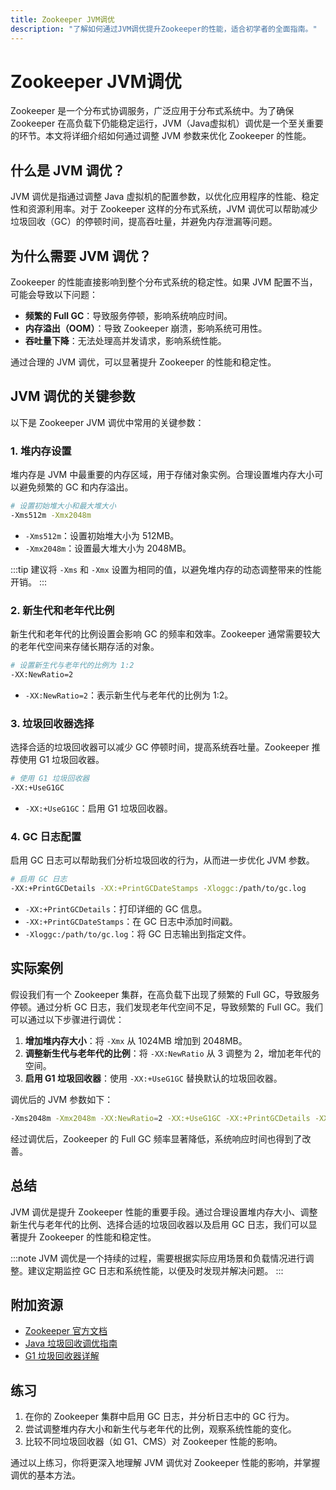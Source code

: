 ```yaml
---
title: Zookeeper JVM调优
description: "了解如何通过JVM调优提升Zookeeper的性能，适合初学者的全面指南。"
---
```


# Zookeeper JVM调优

Zookeeper 是一个分布式协调服务，广泛应用于分布式系统中。为了确保 Zookeeper 在高负载下仍能稳定运行，JVM（Java虚拟机）调优是一个至关重要的环节。本文将详细介绍如何通过调整 JVM 参数来优化 Zookeeper 的性能。

## 什么是 JVM 调优？

JVM 调优是指通过调整 Java 虚拟机的配置参数，以优化应用程序的性能、稳定性和资源利用率。对于 Zookeeper 这样的分布式系统，JVM 调优可以帮助减少垃圾回收（GC）的停顿时间，提高吞吐量，并避免内存泄漏等问题。

## 为什么需要 JVM 调优？

Zookeeper 的性能直接影响到整个分布式系统的稳定性。如果 JVM 配置不当，可能会导致以下问题：

- **频繁的 Full GC**：导致服务停顿，影响系统响应时间。
- **内存溢出（OOM）**：导致 Zookeeper 崩溃，影响系统可用性。
- **吞吐量下降**：无法处理高并发请求，影响系统性能。

通过合理的 JVM 调优，可以显著提升 Zookeeper 的性能和稳定性。

## JVM 调优的关键参数

以下是 Zookeeper JVM 调优中常用的关键参数：

### 1. 堆内存设置

堆内存是 JVM 中最重要的内存区域，用于存储对象实例。合理设置堆内存大小可以避免频繁的 GC 和内存溢出。

```bash
# 设置初始堆大小和最大堆大小
-Xms512m -Xmx2048m
```

- `-Xms512m`：设置初始堆大小为 512MB。
- `-Xmx2048m`：设置最大堆大小为 2048MB。

:::tip
建议将 `-Xms` 和 `-Xmx` 设置为相同的值，以避免堆内存的动态调整带来的性能开销。
:::

### 2. 新生代和老年代比例

新生代和老年代的比例设置会影响 GC 的频率和效率。Zookeeper 通常需要较大的老年代空间来存储长期存活的对象。

```bash
# 设置新生代与老年代的比例为 1:2
-XX:NewRatio=2
```

- `-XX:NewRatio=2`：表示新生代与老年代的比例为 1:2。

### 3. 垃圾回收器选择

选择合适的垃圾回收器可以减少 GC 停顿时间，提高系统吞吐量。Zookeeper 推荐使用 G1 垃圾回收器。

```bash
# 使用 G1 垃圾回收器
-XX:+UseG1GC
```

- `-XX:+UseG1GC`：启用 G1 垃圾回收器。

### 4. GC 日志配置

启用 GC 日志可以帮助我们分析垃圾回收的行为，从而进一步优化 JVM 参数。

```bash
# 启用 GC 日志
-XX:+PrintGCDetails -XX:+PrintGCDateStamps -Xloggc:/path/to/gc.log
```

- `-XX:+PrintGCDetails`：打印详细的 GC 信息。
- `-XX:+PrintGCDateStamps`：在 GC 日志中添加时间戳。
- `-Xloggc:/path/to/gc.log`：将 GC 日志输出到指定文件。

## 实际案例

假设我们有一个 Zookeeper 集群，在高负载下出现了频繁的 Full GC，导致服务停顿。通过分析 GC 日志，我们发现老年代空间不足，导致频繁的 Full GC。我们可以通过以下步骤进行调优：

1. **增加堆内存大小**：将 `-Xmx` 从 1024MB 增加到 2048MB。
2. **调整新生代与老年代的比例**：将 `-XX:NewRatio` 从 3 调整为 2，增加老年代的空间。
3. **启用 G1 垃圾回收器**：使用 `-XX:+UseG1GC` 替换默认的垃圾回收器。

调优后的 JVM 参数如下：

```bash
-Xms2048m -Xmx2048m -XX:NewRatio=2 -XX:+UseG1GC -XX:+PrintGCDetails -XX:+PrintGCDateStamps -Xloggc:/path/to/gc.log
```

经过调优后，Zookeeper 的 Full GC 频率显著降低，系统响应时间也得到了改善。

## 总结

JVM 调优是提升 Zookeeper 性能的重要手段。通过合理设置堆内存大小、调整新生代与老年代的比例、选择合适的垃圾回收器以及启用 GC 日志，我们可以显著提升 Zookeeper 的性能和稳定性。

:::note
JVM 调优是一个持续的过程，需要根据实际应用场景和负载情况进行调整。建议定期监控 GC 日志和系统性能，以便及时发现并解决问题。
:::

## 附加资源

- [Zookeeper 官方文档](https://zookeeper.apache.org/doc/current/)
- [Java 垃圾回收调优指南](https://docs.oracle.com/en/java/javase/11/gctuning/)
- [G1 垃圾回收器详解](https://www.oracle.com/technical-resources/articles/java/g1gc.html)

## 练习

1. 在你的 Zookeeper 集群中启用 GC 日志，并分析日志中的 GC 行为。
2. 尝试调整堆内存大小和新生代与老年代的比例，观察系统性能的变化。
3. 比较不同垃圾回收器（如 G1、CMS）对 Zookeeper 性能的影响。

通过以上练习，你将更深入地理解 JVM 调优对 Zookeeper 性能的影响，并掌握调优的基本方法。